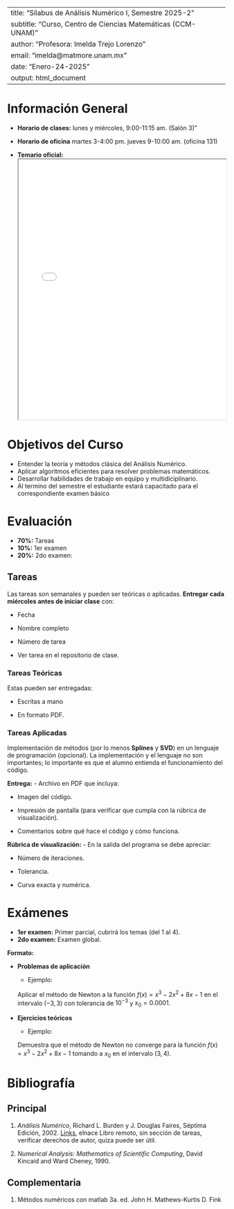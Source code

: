 
---
title: "Sílabus de Análisis Numérico I, Semestre 2025-2"
subtitle: "Curso, Centro de Ciencias Matemáticas (CCM-UNAM)"
author: "Profesora: Imelda Trejo Lorenzo"
email: "imelda@matmore.unam.mx"
date: "Enero-24-2025"
output: html_document
---

# Información General
- **Horario de clases:** lunes y miércoles, 9:00-11:15 am. (Salón 3)"

- **Horario de oficina** martes 3-4:00 pm. jueves 9-10:00 am. (oficina 131)    

- **Temario oficial:** <iframe src="UNAM_Temario_Analisis_Numerico_I.pdf" width="100%" height="600px"></iframe>

# Objetivos del Curso
- Entender la teoría y métodos clásica del Análisis Numérico.
- Aplicar algoritmos eficientes para resolver problemas matemáticos.
- Desarrollar habilidades de trabajo en equipo y multidiciplinario.
- Al termino del semestre el estudiante estará capacitado para el correspondiente examen básico

# Evaluación

- **70%:** Tareas 
- **10%:** 1er examen  
- **20%:** 2do examen:  

## Tareas

Las tareas son semanales y pueden ser teóricas o aplicadas. **Entregar cada miércoles antes de iniciar clase** con:

- Fecha

- Nombre completo

- Número de tarea

- Ver tarea en el repositorio de clase.

### **Tareas Teóricas**
Estas pueden ser entregadas:

- Escritas a mano

- En formato PDF.

### **Tareas Aplicadas**
Implementación de métodos (por lo menos **Splines** y **SVD**) en un lenguaje de programación (opcional). La implementación y el lenguaje no son importantes; lo importante es que el alumno entienda el funcionamiento del código.

**Entrega:**
- Archivo en PDF que incluya:

  - Imagen del código.

  - Impresión de pantalla (para verificar que cumpla con la rúbrica de visualización).

  - Comentarios sobre qué hace el código y cómo funciona.

**Rúbrica de visualización:**
- En la salida del programa se debe apreciar:

  - Número de iteraciones.

  - Tolerancia.

  - Curva exacta y numérica.

# Exámenes

- **1er examen:** Primer parcial, cubrirá los temas (del 1 al 4).  
- **2do examen:** Examen global.

**Formato:**

- **Problemas de aplicación**
  - Ejemplo: 
  
  Aplicar el método de Newton a la función $f(x)=x^3-2x^2+8x-1$ en el intervalo $(-3, 3)$ 
  con tolerancia de $10^{-3}$ y $x_0 = 0.0001$.

- **Ejercicios teóricos**
  - Ejemplo: 
  
  Demuestra que el método de Newton no converge para la función $f(x)=x^3-2x^2+8x-1$ tomando 
  a $x_0$ en el intervalo $(3, 4)$.

# Bibliografía

## Principal
1. *Análisis Numérico*, Richard L. Burden y J. Douglas Faires, Séptima Edición, 2002.
[Links](https://heavyphysicsblog.wordpress.com/wp-content/uploads/2019/06/analisis-numerico-burden-faires-10ed.pdf), elnace Libro remoto, sin sección de tareas, verificar derechos de autor, quiza puede ser útil.

2. *Numerical Analysis: Mathematics of Scientific Computing*, David Kincaid and Ward Cheney, 1990.

## Complementaria
1. Métodos numéricos con matlab 3a. ed. John H. Mathews-Kurtis D. Fink